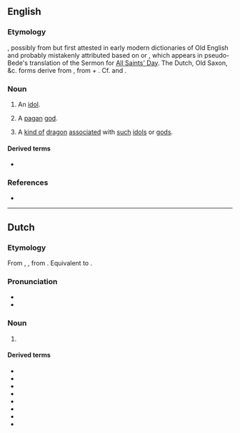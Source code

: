 ==English==

===Etymology===
{{unknown|en}}, possibly from {{der|en|ang|æfgod|*æfgod}} but first attested in early modern dictionaries of Old English and probably mistakenly attributed based on {{der|en|nl|afgod}} or {{der|en|osx|afgod}}, which appears in pseudo-Bede's translation of the Sermon for [[All Saints' Day]]. The Dutch, Old Saxon, &c. forms derive from {{etyl|goh|-}} {{m|goh|abgot||[[idol]], [[pagan]] [[god]]}}, from {{m|goh|ab-||[[off]], [[away]] from}} + {{m|goh|got||[[God]], [[god]]}}. Cf. {{etyl|ang|-}} {{m|ang|æfgælþ||[[superstition]]}} and {{etyl|got|-}} {{m|got|afguþs||[[godless]], [[impious]]}}.
 
===Noun===
{{en-noun}}

# {{lb|en|religion|pejorative|historical|obsolete}} An [[idol]].
# {{lb|en|religion|pejorative|historical|obsolete}} A [[pagan]] [[god]].
# {{lb|en|heraldry|historical|obsolete}} A [[kind of]] [[dragon]] [[associated]] with [[such]] [[idol]]s or [[god]]s.

====Derived terms====
* {{l|en|afgodness}}

===References===
* {{R:OED Online|† afgod|n|3570|date=2012}}

----
==Dutch==
{{wikipedia|lang=nl}}

===Etymology===
From {{inh|nl|dum|afgod}}, {{m|dum|afgot}}, from {{inh|nl|odt|afgot}}. Equivalent to {{compound|nl|af|god}}.

===Pronunciation===
* {{IPA|lang=nl|/ˈɑf.xɔt/}}
* {{audio|Nl-afgod.ogg|audio|lang=nl}}

===Noun===
{{nl-noun|m|-:en|afgodje}}

# {{lb|nl|religion|pejorative}} {{l|en|idol}} {{gloss|deity considered false by the speaker}}

====Derived terms====
* {{l|nl|afgoderij}}
* {{l|nl|afgodes}}
* {{l|nl|afgodig}}
* {{l|nl|afgodin}}
* {{l|nl|afgodisch}}
* {{l|nl|afgodist}}
* {{l|nl|afgodsbeeld}}
* {{l|nl|afgodslang}}